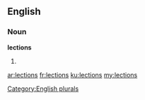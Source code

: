 ==English==

===Noun===
'''lections'''

# {{plural of|[[lection]]}}

[[Category:English plurals]]

[[ar:lections]]
[[fr:lections]]
[[ku:lections]]
[[my:lections]]